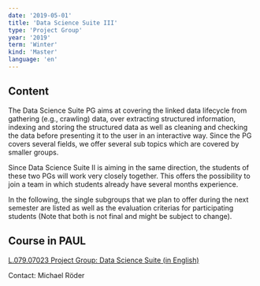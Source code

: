 ```yaml
---
date: '2019-05-01'
title: 'Data Science Suite III'
type: 'Project Group'
year: '2019'
term: 'Winter'
kind: 'Master'
language: 'en'
---
```


## Content

The Data Science Suite PG aims at covering the linked data lifecycle from gathering (e.g., crawling) data, over extracting structured information, indexing and storing the structured data as well as cleaning and checking the data before presenting it to the user in an interactive way. Since the PG covers several fields, we offer several sub topics which are covered by smaller groups.

Since Data Science Suite II is aiming in the same direction, the students of these two PGs will work very closely together. This offers the possibility to join a team in which students already have several months experience.

In the following, the single subgroups that we plan to offer during the next semester are listed as well as the evaluation criterias for participating students (Note that both is not final and might be subject to change).

## Course in PAUL

[L.079.07023 Project Group: Data Science Suite (in English)](https://paul.uni-paderborn.de/scripts/mgrqispi.dll?APPNAME=CampusNet&PRGNAME=COURSEDETAILS&ARGUMENTS=-N000000000000002,-N000342,-N0,-N372144865888988,-N372144865855989)

Contact: <Link to="/MichaelRoeder">Michael Röder</Link>
